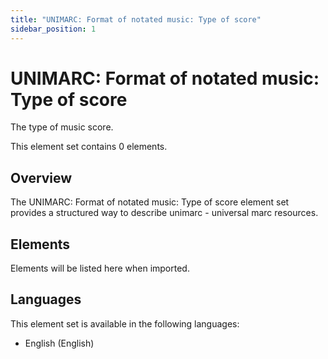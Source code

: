 ```yaml
---
title: "UNIMARC: Format of notated music: Type of score"
sidebar_position: 1
---
```


# UNIMARC: Format of notated music: Type of score

The type of music score.

This element set contains 0 elements.

## Overview

The UNIMARC: Format of notated music: Type of score element set provides a structured way to describe unimarc - universal marc resources.

## Elements

Elements will be listed here when imported.

## Languages

This element set is available in the following languages:
- English (English)
